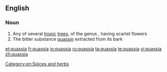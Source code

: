 {{also|Quassia}}
==English==

===Noun===
{{wikipedia}}
{{en-noun}}

# Any of several [[tropic]] [[tree]]s, of the genus {{taxlink|Quassia|genus}}, having scarlet flowers
# The bitter substance [[quassin]] extracted from its bark

[[Category:en:Spices and herbs]]

[[et:quassia]]
[[fr:quassia]]
[[io:quassia]]
[[ru:quassia]]
[[ta:quassia]]
[[te:quassia]]
[[vi:quassia]]
[[zh:quassia]]